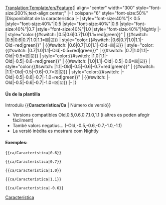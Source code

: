 <noinclude>[[Translation:Template/en/Feature]]</noinclude><noinclude></noinclude><includeonly>{| align="center"  width="300" style="font-size:200%;text-align:center;"
|-
! colspan="6" style="font-size:50%" |Disponibilitat de la característica
|-
|style="font-size:40%"|< 0.5
|style="font-size:40%"|0.5
|style="font-size:40%"|0.6
|style="font-size:40%"|0.7
|style="font-size:40%"|1.0
|style="font-size:40%"|Nightly
|-
| style="color:{{#switch: {{{1|}}}|0.5|0.6|0.7|1.0|1.1=red|green}}" | {{#switch: {{{1|}}}|0.5|0.6|0.7|1.0|1.1=&#9746;|&#9745;}}
| style="color:{{#switch: {{{1|}}}|0.6|0.7|1.0|1.1|-Old=red|green}}" | {{#switch: {{{1|}}}|0.6|0.7|1.0|1.1|-Old=&#9746;|&#9745;}}
| style="color:{{#switch: {{{1|}}}|0.7|1.0|1.1|-Old|-0.5=red|green}}" | {{#switch: {{{1|}}}|0.7|1.0|1.1|-Old|-0.5=&#9746;|&#9745;}}
| style="color:{{#switch: {{{1|}}}|1.0|1.1|-Old|-0.5|-0.6=red|green}}" | {{#switch: {{{1|}}}|1.0|1.1|-Old|-0.5|-0.6=&#9746;|&#9745;}}
| style="color:{{#switch: {{{1|}}}|1.1|-Old|-0.5|-0.6|-0.7=red|green}}" | {{#switch: {{{1|}}}|1.1|-Old|-0.5|-0.6|-0.7=&#9746;|&#9745;}}
| style="color:{{#switch: {{{1|}}}|-Old|-0.5|-0.6|-0.7|-1.0=red|green}}" | {{#switch: {{{1|}}}|-Old|-0.5|-0.6|-0.7|-1.0=&#9746;|&#9745;}}
|-
|}</includeonly><noinclude>

====Ús de la plantilla====
Introduïu <nowiki>{{</nowiki>'''Característica/Ca'''<nowiki> | Número de versió}}</nowiki>
*Versions compatibles Old,0.5,0.6,0.7,1.0,1.1 (i altres es poden afegir fàcilment)
*També valors negatius... (-Old,-0.5,-0.6,-0.7,-1.0,-1.1)
*La versió inèdita es mostrarà com Nightly

====Exemples:====
<pre>{{ca/Característica|0.6}}</pre>
{{ca/Característica|0.6}}
<pre>{{ca/Característica|0.7}}</pre>
{{ca/Característica|0.7}}
<pre>{{ca/Característica|1.0}}</pre>
{{ca/Característica|1.0}}
<pre>{{ca/Característica|1.1}}</pre>
{{ca/Característica|1.1}}
<pre>{{ca/Característica|-0.6}}</pre>
{{ca/Característica|-0.6}}

[[Category:ca/Plantilles|Característica]]
</noinclude>